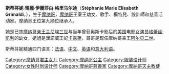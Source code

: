 {{blpunsourced|time=2014-09-08T03:41:27+00:00}}
{{NoteTA
|1=zh-cn:卡罗琳; zh-tw:卡洛琳; zh-hk:卡露蓮
}}
{{Infobox royalty
| name = 斯蒂芬妮·格里马尔迪<br />Stéphanie Grimaldi
| title = {{MON}}公主殿下<br>(''HSH'' Princess Stéphanie of Monaco)
| image = Міжнародний фестиваль у Монте-Карло (cropped).JPG
| caption = 
| spouse = {{marriage|Daniel Ducruet|1995|1996}}<br />{{marriage|Adans Peres|2003|2004}}
| royal house  = [[格里马尔迪王朝|格里马尔迪王朝]]
| othertitles  = 
| father = [[兰尼埃三世|兰尼埃三世]]
| mother = [[格蕾丝·凱利|格蕾丝·凱利]]
| issue = [[路易斯·杜克鲁特|路易斯·杜克鲁特]]<br/>[[保琳·杜克鲁特|保琳·杜克鲁特]]<br/>[[卡米尔·戈特利布|卡米尔·戈特利布]]
| full name = 斯蒂芬妮·瑪麗·伊麗莎白·格里馬爾迪<br>Stéphanie Marie Elisabeth Grimaldi
| birth_date = {{birth date and age|1965|2|1|}}
| birth_place = {{MON}}[[摩納哥親王宮|摩納哥親王宮]]
| date of death  = 
| place of death = 
}}
{{Monegasque Princely Family}}
'''斯蒂芬妮·瑪麗·伊麗莎白·格里马尔迪'''（'''Stéphanie Marie Elisabeth Grimaldi'''，{{bd|1965年|2月1日|catIdx=S}}），生于[[摩纳哥|摩纳哥]]，[[摩纳哥|摩纳哥]]王室王幼女、歌手、模特兒、設計師和慈善活动家。摩纳哥王位第九顺位继承人。

她是已故[[摩纳哥亲王|摩纳哥亲王]][[兰尼埃三世|兰尼埃三世]]与当年曾获奥斯卡影后的[[美国|美国]]电影[[女演员|女演员]][[格蕾丝·凱利|格蕾丝·凱利]]的幼女，姐姐是漢諾威王妃[[卡露蓮_(漢諾威王妃)|卡露蓮]]，哥哥是现任摩纳哥亲王[[阿尔贝二世_(摩纳哥)|阿尔贝二世]]。

斯蒂芬妮精通四门语言：[[法语|法语]]、[[中文|中文]]、[[英语|英语]]和[[意大利语|意大利语]]。

{{Authority control}}
{{DEFAULTSORT:S}}
[[Category:摩纳哥君主女儿|Category:摩纳哥君主女儿]]
[[Category:摩纳哥公主|Category:摩纳哥公主]]
[[Category:服装设计师|Category:服装设计师]]
[[Category:女性时尚设计师|Category:女性时尚设计师]]
[[Category:摩纳哥慈善家|Category:摩纳哥慈善家]]
[[Category:摩納哥天主教徒|Category:摩納哥天主教徒]]